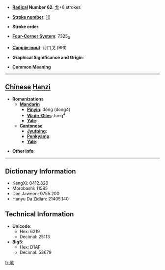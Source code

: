 * '''[[Wiktionary:Chinese radical index| Radical]] Number 62''': [[Wiktionary:Chinese radical index 戈|戈]]+6 strokes

* '''[[Wiktionary:Chinese total strokes index|Stroke number]]''': [[Wiktionary:Chinese total strokes index 10|10]]

* '''Stroke order''': 

* '''[[Wiktionary:Chinese four corner index|Four-Corner System]]''': 7325<sub>0</sub>

* '''[[Wiktionary:Chinese Cangjie index|Cangjie input]]''': 月口戈 (BRI)

* '''Graphical Significance and Origin''': 

* '''Common Meaning'''

----

== [[Chinese]] [[Hanzi]] ==

* '''Romanizations'''
** '''[[Mandarin]]'''
*** '''[[Pinyin]]''': dòng (dong4)
*** '''[[Wade-Giles]]''': tung<sup>4</sup>
*** '''[[Yale]]''': 
** '''[[Cantonese]]'''
*** '''[[Jyutping]]''':
*** '''[[Penkyamp]]''': 
*** '''[[Yale]]''': 

* '''Other info''': 

----

== Dictionary Information ==

* KangXi: 0412.320
* Morobashi: 11585
* Dae Jaweon: 0755.200
* Hanyu Da Zidian: 21405.140

== Technical Information ==

* '''Unicode''':
** Hex: 6219
** Decimal: 25113
* '''Big5''':
** Hex: D1AF
** Decimal: 53679

[[fr:戙]]